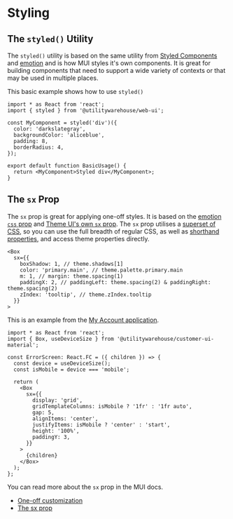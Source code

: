 # Styling

## The `styled()` Utility

The `styled()` utility is based on the same utility from [Styled Components](https://styled-components.com/)
and [emotion](https://emotion.sh/docs/styled) and is how MUI styles it's own
components. It is great for building components that need to support a wide
variety of contexts or that may be used in multiple places.

This basic example shows how to use `styled()`

```tsx
import * as React from 'react';
import { styled } from '@utilitywarehouse/web-ui';

const MyComponent = styled('div')({
  color: 'darkslategray',
  backgroundColor: 'aliceblue',
  padding: 8,
  borderRadius: 4,
});

export default function BasicUsage() {
  return <MyComponent>Styled div</MyComponent>;
}
```

## The `sx` Prop

The `sx` prop is great for applying one-off styles. It is based on the
[emotion `css` prop](https://emotion.sh/docs/css-prop)
and [Theme UI's own `sx` prop](https://theme-ui.com/sx-prop/).
The `sx` prop utilises a [superset of CSS](https://mui.com/system/basics/#superset-of-css), so you can use the full breadth of
regular CSS, as well as [shorthand properties](https://mui.com/system/basics/#shorthands), and access theme properties directly.

```tsx
<Box
  sx={{
    boxShadow: 1, // theme.shadows[1]
    color: 'primary.main', // theme.palette.primary.main
    m: 1, // margin: theme.spacing(1)
    paddingX: 2, // paddingLeft: theme.spacing(2) & paddingRight: theme.spacing(2)
    zIndex: 'tooltip', // theme.zIndex.tooltip
  }}
>
```

This is an example from the [My Account application](https://github.com/utilitywarehouse/dex-my-account/blob/main/packages/fixed-line/src/components/ErrorScreen.tsx).

```tsx
import * as React from 'react';
import { Box, useDeviceSize } from '@utilitywarehouse/customer-ui-material';

const ErrorScreen: React.FC = ({ children }) => {
  const device = useDeviceSize();
  const isMobile = device === 'mobile';

  return (
    <Box
      sx={{
        display: 'grid',
        gridTemplateColumns: isMobile ? '1fr' : '1fr auto',
        gap: 5,
        alignItems: 'center',
        justifyItems: isMobile ? 'center' : 'start',
        height: '100%',
        paddingY: 3,
      }}
    >
      {children}
    </Box>
  );
};
```

You can read more about the `sx` prop in the MUI docs.

- [One-off customization](https://mui.com/customization/how-to-customize/#1-one-off-customization)
- [The sx prop](https://mui.com/system/basics/#the-sx-prop)
